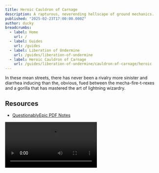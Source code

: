 ```yaml
---
title: Heroic Cauldron of Carnage
description: A rapturous, neverending hellscape of ground mechanics.
published: "2025-02-23T17:00:00.000Z"
author: ducky
breadcrumbs:
  - label: Home
    url: /
  - label: Guides
    url: /guides
  - label: Liberation of Undermine
    url: /guides/liberation-of-undermine
  - label: Heroic Cauldron of Carnage
    url: /guides/liberation-of-undermine/cauldron-of-carnage/heroic
---
```


In these mean streets, there has never been a rivalry more sinister and diarrhea inducing than the, obvious, fued between the mecha-fire-t-rexes and a gorilla that has mastered the art of lightning wizardry.

## Resources

- [QuestionablyEpic PDF Notes](https://questionablyepic.com/undermine/cauldron-of-carnage)

<Video src="https://www.youtube.com/watch?v=uI48bitJt-Y" />

## Mechanics

### Shared

- At 100 energy, Flarendo and Torq <span className="line-through">kiss</span> [Colossal Clash][colossal-clash] in the middle of the arena for 20 seconds. The raid takes minor fire and nature damage every second, increasing by 25% every time they clash. As this happens, [lightning circles][zapbolt] and [fire waves][fiery-wave] spawn around the arena.
- The bosses cannot be within 40 yards of each other during phase 1, otherwise they cast [Raised Guard][raised-guard] and take 99% reduced damage.
- They do not share health, and if one dies the other is [buffed][king-of-carnage], gaining 50% increased damag every 5 seconds and "vastly increasing the range of some abilities".
- Every 5 seconds the bosses apply a stack of [Blistering Spite][blistering-spite] or [Galvanized Spite][galvanized-spite] to players within 60 yards. They both do minor fire or nature damage, respectively. It's possible for players to obtain both debuffs if they're in the middle of the arena.

### 💅 Flarendo the Fabulous, er, Furious

- A meteor mechanic, [Scrapbomb][scrapbomb], splits 4.4 million fire damage to *all* players, reduced for each soaking player.
  - <Badge>Heroic</Badge> It leaves behind a [pool][molten-pool] of fire miasma that spawns [waves][fiery-wave] of fire that travel outwards.
- <Badge>Heroic</Badge> Players are covered in [fire snot][molten-phlegm], dealing moderate fire damage to them and anyone around them.
- <Badge variant="destructive">Danger, Will Robinson</Badge> <Image className="rounded-lg float-right" src="https://meia1.tenor.com/m/L3mWw18RHDMAAAAC/trailer-park-boys.gif" width="180" height="180" alt="holy shit" unoptimized /> Flarendo has fixating frontal mechanic, [Blastburn Roarcannon][blastburn-roarcannon], that tracks a player for 3 seconds, stays locked and dodgeable for 2 seconds, then fires over 3 seconds. It deals a demure 50 million fire damage every 0.1 sec to anyone hit.
- The tank is [stomped][eruption-stomp] on, taking a bunch of fire damage, getting knocked in the air, and [waves][fiery-wave] shoot outwards from where they were hit.
    
### Torq the Tempest

- Torq makes players [staticky][static-charge], taking extra rot damage build and giving them an energy bar on their screen that fills as they move and draining when stationary, [stunning][static-discharge] them for 6 seconds if it fills up completely.
- [Thunderdrum Salvo][thunderdrum-salvo] rapidly bombards everyone with swirls for 6 seconds, dealing large damage to anyone hit.
- <Badge>Heroic</Badge> [Images][voltaic-image] fixate a player for 12 seconds, dealing large damage to anyone within 10 yards if it reaches them and leaving behind [silencing miasma][lingering-electricity]. They can be crowd-controlled until they disperse.
- The tank is [smooshed][lightning-bash], taking massive physical damage that hits again 100% of unmitigated damage as nature damage.

## Strategy

![](#assets/images/guides/liberation-of-undermine/cauldron-of-carnage/heroic/raidplan_p1.png)


### Flarendo Side
The Flarendo side has diminishing space because of the [miasma][molten-pool] left behind by [Scrapbomb][scrapbomb] with two other considerations:

1. The more people soaking the bomb the better. Everyone, including the playes fighting Torq, will take damage reduced by the number of people soaking. This negates any strategies of this being a tank-only, or immuneable mechanic.
2. The bombs are baited on any non-tank player within melee range of Flarendo. This means the only way to bait the bombs is to move the boss.

The gameplan is pretty simple — stack on the tank when possible* to bait and then soak [Scrapbombs][scrapbomb]. The group will get knocked away from soaking, and players should avoid the [Fiery Waves][fiery-wave] that will spawn from the bomb eruption. Three seconds later everyone will get [Molten Phlegm][molten-phlegm], forcing us to stay spread. This sequence happens back-to-back, with another bomb spawning as the spread circles disappear.

> *It's not going to be possible to perfectly bait the 2nd and 3rd bombs because. I see conflicting timers if the bombs spawn before or after the phlegm circles disappear, but in timers that show the latter it's literally 1 second after, so there's no time to bait the bomb. This isn't important though, because it'll still pick someone in melee range. We just *then* stack on the tank wherever the bomb is.

The only other mechanic of consequence is the [Blastburn Roarcannon][blastburn-roarcannon]. You will have a WeakAura that tells you when it's safe to move so you're not swinging the beam around like an idiot.

### Torq Side

There are no positioning requirements for Torq's side on Heroic. I don't recommend stacking on heroic because the [Thunderdrum Salvo][thunderdrum-salvo] is *more* dangerous if the group is only stacked within, for example, a Healing Rain sized circle instead of being pixel stacked. The people in the middle could be completely surrounded with nowhere safe to run. Until there's a reason for space management, e.g. Mythic, I would just spread out. As for the mechanics, I make these recommendations:

- You *must* stutter-step the [Thunderdrum Salvo][thunderdrum-salvo] to avoid getting stunned. I don't know the timing of when the swirls explode, but there will likely be a WeakAura with markers in it to indicate this.
- If you get a [Voltaic Image][voltaic-image] on you and you can't keep it crowd-controlled yourself, you should take it into the boss so the melee can keep it locked down. You'll just get yourself stunned and killed trying to just natty outrun it, only for the image drops a shame puddle on your Kentucky-fried corpse.

<Callout type="info">
  🤓👆 The Torq side will likely do a similar movement pattern to Flarendo on Mythic because the [images][voltaic-image] leave behind their [miasma][lingering-electricity] when they disperse, even if they don't hit anyone.
</Callout>


[colossal-clash]: <https://www.wowhead.com/ptr-2/spell=465833/colossal-clash?dd=15&ddsize=30>
[zapbolt]: <https://www.wowhead.com/ptr-2/spell=463800/zapbolt?dd=15&ddsize=30>
[fiery-wave]: <https://www.wowhead.com/ptr-2/spell=465446/fiery-wave?dd=15&ddsize=30>
[raised-guard]: <https://www.wowhead.com/ptr-2/spell=471660/raised-guard?dd=15&ddsize=30>
[king-of-carnage]: <https://www.wowhead.com/ptr-2/spell=471557/king-of-carnage?dd=15&ddsize=30>
[blistering-spite]: <https://www.wowhead.com/ptr-2/spell=472220/blistering-spite?dd=15&ddsize=30>
[scrapbomb]: <https://www.wowhead.com/ptr-2/spell=473650/scrapbomb?dd=15&ddsize=30>
[molten-pool]: <https://www.wowhead.com/ptr-2/spell=1214039/molten-pool?dd=15&ddsize=30>
[fiery-wave]: <https://www.wowhead.com/ptr-2/spell=465446/fiery-wave?dd=15&ddsize=30>
[molten-phlegm]: <https://www.wowhead.com/ptr-2/spell=1213688/molten-phlegm?dd=15&ddsize=30>
[blastburn-roarcannon]: <https://www.wowhead.com/ptr-2/spell=472231/blastburn-roarcannon?dd=15&ddsize=30>
[eruption-stomp]: <https://www.wowhead.com/ptr-2/spell=1214190/eruption-stomp?dd=15&ddsize=30>

[galvanized-spite]: <https://www.wowhead.com/ptr-2/spell=472223/galvanized-spite?dd=15&ddsize=30>
[static-charge]: <https://www.wowhead.com/ptr-2/spell=473951/static-charge?dd=15&ddsize=30>
[static-discharge]: <https://www.wowhead.com/ptr-2/spell=473983/static-discharge?dd=15&ddsize=30>
[thunderdrum-salvo]: <https://www.wowhead.com/ptr-2/spell=463840/thunderdrum-salvo?dd=15&ddsize=30>
[voltaic-image]: <https://www.wowhead.com/ptr-2/spell=1213994/voltaic-image?dd=15&ddsize=30>
[lingering-electricity]: <https://www.wowhead.com/ptr-2/spell=463925/lingering-electricity?dd=15&ddsize=30>
[lightning-bash]: <https://www.wowhead.com/ptr-2/spell=466178/lightning-bash?dd=15&ddsize=30>